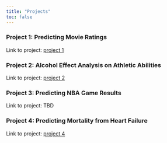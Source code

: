 ```yaml
---
title: "Projects"
toc: false
---
```


### Project 1: Predicting Movie Ratings
Link to project: [project 1](/projects/01-project.qmd)

### Project 2: Alcohol Effect Analysis on Athletic Abilities
Link to project: [project 2](/projects/02-project.qmd)

### Project 3: Predicting NBA Game Results
Link to project: TBD

### Project 4: Predicting Mortality from Heart Failure
Link to project: [project 4](/projects/04-project.qmd)